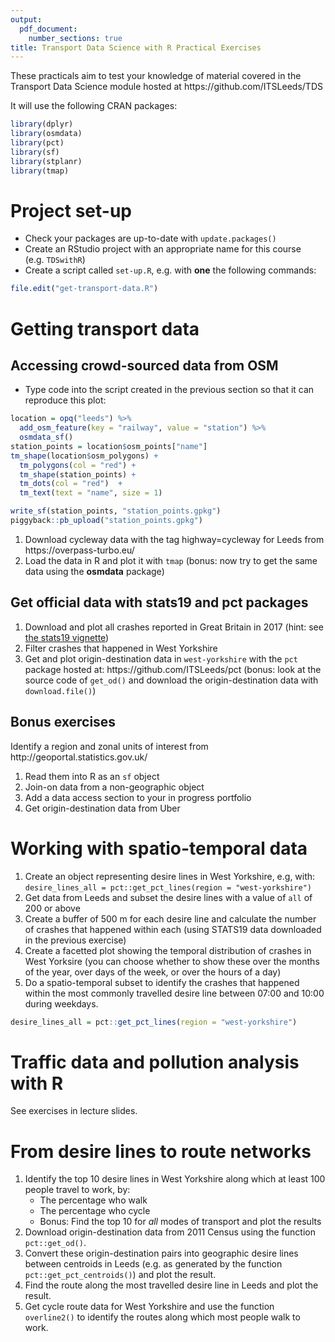 ```yaml
---
output:
  pdf_document:
    number_sections: true
title: Transport Data Science with R Practical Exercises
---
```


These practicals aim to test your knowledge of material covered in the Transport Data Science module hosted at https://github.com/ITSLeeds/TDS

It will use the following CRAN packages:

```r
library(dplyr)
library(osmdata)
library(pct)
library(sf)
library(stplanr)
library(tmap)
```

# Project set-up

- Check your packages are up-to-date with `update.packages()`
- Create an RStudio project with an appropriate name for this course (e.g. `TDSwithR`)
- Create a script called `set-up.R`, e.g. with **one** the following commands:

```r
file.edit("get-transport-data.R") 
```

# Getting transport data

## Accessing crowd-sourced data from OSM

- Type code into the script created in the previous section so that it can reproduce this plot: 

```r
location = opq("leeds") %>% 
  add_osm_feature(key = "railway", value = "station") %>% 
  osmdata_sf()
station_points = location$osm_points["name"]
tm_shape(location$osm_polygons) +
  tm_polygons(col = "red") +
  tm_shape(station_points) +
  tm_dots(col = "red")  +
  tm_text(text = "name", size = 1) 
```

```r
write_sf(station_points, "station_points.gpkg")
piggyback::pb_upload("station_points.gpkg")
```

1. Download cycleway data with the tag highway=cycleway for Leeds from https://overpass-turbo.eu/
1. Load the data in R and plot it with `tmap` (bonus: now try to get the same data using the **osmdata** package)


## Get official data with stats19 and pct packages

1. Download and plot all crashes reported in Great Britain in 2017 (hint: see [the stats19 vignette](https://cran.r-project.org/web/packages/stats19/vignettes/stats19.html))
1. Filter crashes that happened in West Yorkshire
1. Get and plot origin-destination data in `west-yorkshire` with the `pct` package hosted at: https://github.com/ITSLeeds/pct (bonus: look at the source code of `get_od()` and download the origin-destination data with `download.file()`)

## Bonus exercises

Identify a region and zonal units of interest from http://geoportal.statistics.gov.uk/

1. Read them into R as an `sf` object
1. Join-on data from a non-geographic object
1. Add a data access section to your in progress portfolio
1. Get origin-destination data from Uber

# Working with spatio-temporal data 

1. Create an object representing desire lines in West Yorkshire, e.g, with: `desire_lines_all = pct::get_pct_lines(region = "west-yorkshire")`
1. Get data from Leeds and subset the desire lines with a value of `all` of 200 or above
1. Create a buffer of 500 m for each desire line and calculate the number of crashes that happened within each (using STATS19 data downloaded in the previous exercise)
1. Create a facetted plot showing the temporal distribution of crashes in West Yorksire (you can choose whether to show these over the months of the year, over days of the week, or over the hours of a day)
1. Do a spatio-temporal subset to identify the crashes that happened within the most commonly travelled desire line between 07:00 and 10:00 during weekdays.

```r
desire_lines_all = pct::get_pct_lines(region = "west-yorkshire")

```

# Traffic data and pollution analysis with R  

See exercises in lecture slides.

# From desire lines to route networks 

1. Identify the top 10 desire lines in West Yorkshire along which at least 100 people travel to work, by:
    - The percentage who walk
    - The percentage who cycle
    - Bonus: Find the top 10 for *all* modes of transport and plot the results
1. Download origin-destination data from 2011 Census using the function `pct::get_od()`.
1. Convert these origin-destination pairs into geographic desire lines between centroids in Leeds (e.g. as generated by the function `pct::get_pct_centroids()`) and plot the result.
1. Find the route along the most travelled desire line in Leeds and plot the result.
1. Get cycle route data for West Yorkshire and use the function `overline2()` to identify the routes along which most people walk to work.


```r

```


